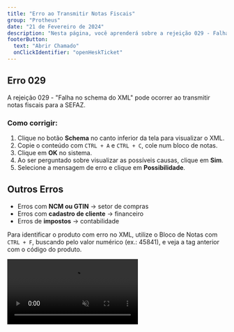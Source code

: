 ```yaml
---
title: "Erro ao Transmitir Notas Fiscais"
group: "Protheus"
date: "21 de Fevereiro de 2024"
description: "Nesta página, você aprenderá sobre a rejeição 029 - Falha no schema do XML, um erro comum ao transmitir notas fiscais para a SEFAZ. Descubra como identificar e corrigir o problema, passo a passo, utilizando o sistema."
footerButton:
  text: "Abrir Chamado"
  onClickIdentifier: "openHeskTicket"
---
```


## Erro 029

A rejeição 029 - "Falha no schema do XML" pode ocorrer ao transmitir notas fiscais para a SEFAZ.

### Como corrigir:
1. Clique no botão **Schema** no canto inferior da tela para visualizar o XML.
2. Copie o conteúdo com `CTRL + A` e `CTRL + C`, cole num bloco de notas.
3. Clique em **OK** no sistema.
4. Ao ser perguntado sobre visualizar as possíveis causas, clique em **Sim**.
5. Selecione a mensagem de erro e clique em **Possibilidade**.

<DocImage src="/documentacao/protheus/erro-notas-fiscais/erro029/1.png" alt="Print Tutorial" width={900} height={100} />
<DocImage src="/documentacao/protheus/erro-notas-fiscais/erro029/2.png" alt="Print Tutorial" width={450} height={100} />
<DocImage src="/documentacao/protheus/erro-notas-fiscais/erro029/3.png" alt="Print Tutorial" width={450} height={100} />
<DocImage src="/documentacao/protheus/erro-notas-fiscais/erro029/4.png" alt="Print Tutorial" width={450} height={100} />

## Outros Erros

- Erros com **NCM ou GTIN** → setor de compras  
- Erros com **cadastro de cliente** → financeiro  
- Erros de **impostos** → contabilidade

Para identificar o produto com erro no XML, utilize o Bloco de Notas com `CTRL + F`, buscando pelo valor numérico (ex.: 45841), e veja a tag anterior com o código do produto.

<DocImage src="/documentacao/protheus/erro-notas-fiscais/outros-erros/1.png" alt="Print Tutorial" width={750} height={100} />
<video src="/documentacao/protheus/erro-notas-fiscais/outros-erros/2.mp4" className="w-full max-w-[750px] h-auto" muted controls />

## Outros Casos - Notas de Serviço

Clique em **Histórico** para verificar o motivo da rejeição.

<DocImage src="/documentacao/protheus/erro-notas-fiscais/outros-casos.png" alt="Print Tutorial" width={1000} height={100} />

## Resgatar o XML

Use o botão **Schema** novamente.

<DocImage src="/documentacao/protheus/erro-notas-fiscais/resgatar-xml.png" alt="Print Tutorial" width={1000} height={100} />

## Outros Problemas

Se estiver enfrentando outra dificuldade, abra um chamado e, assim que possível, um membro da equipe de TI entrará em contato para ajudá-lo!
